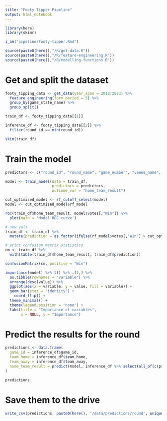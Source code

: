 ```yaml
---
title: "Footy Tipper Pipeline"
output: html_notebook
---
```


```r
library(here)
library(skimr)

i_am("pipeline/footy-tipper.Rmd")

source(paste0(here(),"/R/get-data.R"))
source(paste0(here(),"/R/feature-engineering.R"))
source(paste0(here(),"/R/modelling-functions.R"))
```

# Get and split the dataset

```r
footy_tipping_data <- get_data(year_span = 2012:2023) %>%
  feature_engineering(form_period = 5) %>%
  group_by(game_state_name) %>%
  group_split()

train_df <- footy_tipping_data[[1]]

inference_df <- footy_tipping_data[[2]] %>%
  filter(round_id == min(round_id))

skim(train_df)
```

# Train the model

```r
predictors <- c("round_id", "round_name", "game_number", "venue_name", "team_home", "team_position_home", "team_away", "team_position_away", "competition_year", "corona_season", "start_hour", "season_record_away", "season_points_for_away", "season_points_against_away", "season_points_diff_away", "season_record_home",  "season_points_for_home", "season_points_against_home","season_points_diff_home", "season_form_away", "season_points_for_form_away", "season_points_against_form_away", "season_diff_form_away", "season_form_home", "season_points_for_form_home", "season_points_against_form_home", "season_diff_form_home", "matchup_form")

model <- train_model(data = train_df, 
                     predictors = predictors,
                     outcome_var = "home_team_result")

cut_optimised_model <- rf_cutoff_select(model)
model <- cut_optimised_model$rf_model
```

```r
roc(train_df$home_team_result, model$votes[,"Win"]) %>% 
  plot(main = 'Model ROC curve')
```

```r
# new vals
train_df <- train_df %>%
  mutate(prediction = as.factor(ifelse(rf_model$votes[,"Win"] > cut_optimised_model$cutoff[2], "Win", "Loss")))

# print confusion matrix statistics
cm <- train_df %>% 
  with(table(train_df$home_team_result, train_df$prediction))

confusionMatrix(cm, positive = "Win")
```


```r
importance(model) %>% t() %>% .[1,] %>% 
  as.tibble(rownames = "variable") %>%
  arrange(desc(value)) %>%
  ggplot(aes(x = variable, y = value, fill = variable)) +
  geom_bar(stat = "identity") +
    coord_flip() +
  theme_minimal() +
  theme(legend.position = "none") +
  labs(title = "Importance of variables",
       x = NULL, y = "Importance")
```

# Predict the results for the round

```r
predictions <- data.frame(
  game_id = inference_df$game_id,
  team_home = inference_df$team_home,
  team_away = inference_df$team_away,
  home_team_result = predict(model, inference_df %>% select(all_of(c(predictors, "home_team_result"))))
)

predictions
```

# Save them to the drive

```r
write_csv(predictions, paste0(here(), "/data/predictions/round", unique(inference_df$round_id), "_", unique(inference_df$competition_year), ".csv"))
```



